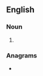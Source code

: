 ==English==

===Noun===
{{head|en|noun plural form}}

# {{plural of|superatom|lang=en}}

===Anagrams===
* {{anagrams|en|a=aemoprsstu|autosperms|mousetraps}}